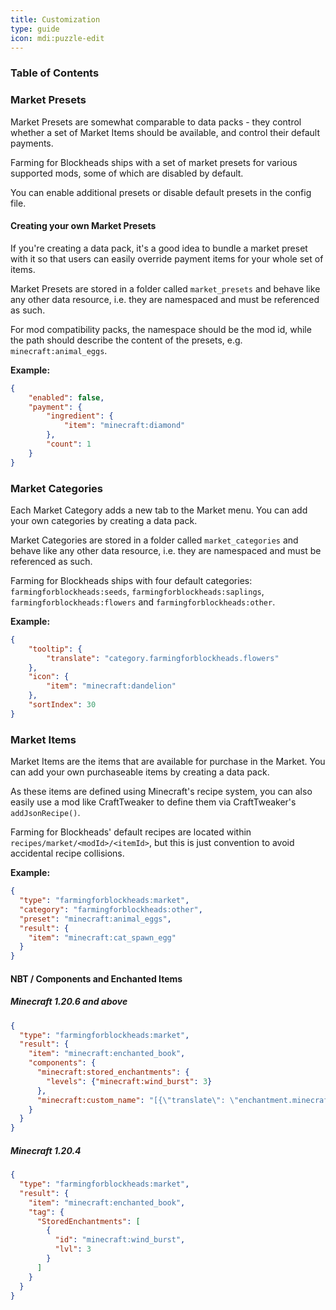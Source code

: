 ```yaml
---
title: Customization
type: guide
icon: mdi:puzzle-edit
---
```


### Table of Contents

### Market Presets

Market Presets are somewhat comparable to data packs - they control whether a set of Market Items should be available, and control their default payments.

Farming for Blockheads ships with a set of market presets for various supported mods, some of which are disabled by default.

You can enable additional presets or disable default presets in the config file.

#### Creating your own Market Presets

If you're creating a data pack, it's a good idea to bundle a market preset with it so that users can easily override payment items for your whole set of items.

Market Presets are stored in a folder called `market_presets` and behave like any other data resource, i.e. they are namespaced and must be referenced as such.

For mod compatibility packs, the namespace should be the mod id, while the path should describe the content of the presets, e.g. `minecraft:animal_eggs`.

**Example:**

```json
{
    "enabled": false,
    "payment": {
        "ingredient": {
            "item": "minecraft:diamond"
        },
        "count": 1
    }
}
```

### Market Categories

Each Market Category adds a new tab to the Market menu. You can add your own categories by creating a data pack.

Market Categories are stored in a folder called `market_categories` and behave like any other data resource, i.e. they are namespaced and must be referenced as such.

Farming for Blockheads ships with four default categories: `farmingforblockheads:seeds`, `farmingforblockheads:saplings`, `farmingforblockheads:flowers` and `farmingforblockheads:other`.

**Example:**

```json
{
    "tooltip": {
        "translate": "category.farmingforblockheads.flowers"
    },
    "icon": {
        "item": "minecraft:dandelion"
    },
    "sortIndex": 30
}
```

### Market Items

Market Items are the items that are available for purchase in the Market. You can add your own purchaseable items by creating a data pack.

As these items are defined using Minecraft's recipe system, you can also easily use a mod like CraftTweaker to define them via CraftTweaker's `addJsonRecipe()`.

Farming for Blockheads' default recipes are located within `recipes/market/<modId>/<itemId>`, but this is just convention to avoid accidental recipe collisions.

**Example:**

```json
{
  "type": "farmingforblockheads:market",
  "category": "farmingforblockheads:other",
  "preset": "minecraft:animal_eggs",
  "result": {
    "item": "minecraft:cat_spawn_egg"
  }
}
```

#### NBT / Components and Enchanted Items

##### Minecraft 1.20.6 and above

```json
{
  "type": "farmingforblockheads:market",
  "result": {
    "item": "minecraft:enchanted_book",
    "components": {
      "minecraft:stored_enchantments": {
        "levels": {"minecraft:wind_burst": 3}
      },
      "minecraft:custom_name": "[{\"translate\": \"enchantment.minecraft.wind_burst\"}, {\"text\": \" 3\"}]"
    }
  }
}
```

##### Minecraft 1.20.4

```json
{
  "type": "farmingforblockheads:market",
  "result": {
    "item": "minecraft:enchanted_book",
    "tag": {
      "StoredEnchantments": [
        {
          "id": "minecraft:wind_burst",
          "lvl": 3
        }
      ]
    }
  }
}
```